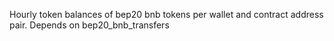 Hourly token balances of bep20 bnb tokens per wallet and contract address pair. Depends on bep20_bnb_transfers
